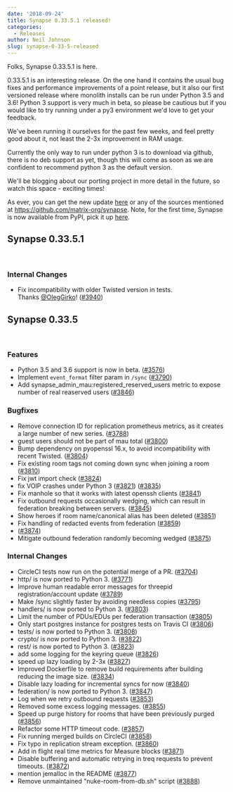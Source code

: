 ```yaml
---
date: '2018-09-24'
title: Synapse 0.33.5.1 released!
categories:
  - Releases
author: Neil Johnson
slug: synapse-0-33-5-released
---
```


Folks, Synapse 0.33.5.1 is here.

0.33.5.1 is an interesting release. On the one hand it contains the usual bug fixes and performance improvements of a point release, but it also our first versioned release where monolith installs can be run under Python 3.5 and 3.6! Python 3 support is very much in beta, so please be cautious but if you would like to try running under a py3 environment we'd love to get your feedback.

We've been running it ourselves for the past few weeks, and feel pretty good about it, not least the 2-3x improvement in RAM usage.

Currently the only way to run under python 3 is to download via github, there is no deb support as yet, though this will come as soon as we are confident to recommend python 3 as the default version.

We'll be blogging about our porting project in more detail in the future, so watch this space - exciting times!

As ever, you can get the new update <a href="https://github.com/matrix-org/synapse/releases/tag/v0.33.5.1">here</a> or any of the sources mentioned at <a href="https://github.com/matrix-org/synapse">https://github.com/matrix-org/synapse</a>. Note, for the first time, Synapse is now available from PyPI, pick it up <a href="https://pypi.org/project/matrix-synapse/">here</a>.
<h3></h3>
<h2>Synapse 0.33.5.1</h2>
&nbsp;
<h3>Internal Changes</h3>
<ul>
 	<li>Fix incompatibility with older Twisted version in tests. Thanks <a class="user-mention" href="https://github.com/OlegGirko" data-hovercard-user-id="6013515" data-octo-click="hovercard-link-click" data-octo-dimensions="link_type:self" aria-describedby="hovercard-aria-description">@OlegGirko</a>! (<a href="https://github.com/matrix-org/synapse/issues/3940">#3940</a>)</li>
</ul>
<h2>Synapse 0.33.5</h2>
&nbsp;
<h3>Features</h3>
<ul>
 	<li>Python 3.5 and 3.6 support is now in beta. (<a href="https://github.com/matrix-org/synapse/issues/3576">#3576</a>)</li>
 	<li>Implement <code>event_format</code> filter param in <code>/sync</code> (<a href="https://github.com/matrix-org/synapse/issues/3790">#3790</a>)</li>
 	<li>Add synapse_admin_mau:registered_reserved_users metric to expose number of real reaserved users (<a href="https://github.com/matrix-org/synapse/issues/3846">#3846</a>)</li>
</ul>
<h3>Bugfixes</h3>
<ul>
 	<li>Remove connection ID for replication prometheus metrics, as it creates a large number of new series. (<a href="https://github.com/matrix-org/synapse/issues/3788">#3788</a>)</li>
 	<li>guest users should not be part of mau total (<a href="https://github.com/matrix-org/synapse/issues/3800">#3800</a>)</li>
 	<li>Bump dependency on pyopenssl 16.x, to avoid incompatibility with recent Twisted. (<a href="https://github.com/matrix-org/synapse/issues/3804">#3804</a>)</li>
 	<li>Fix existing room tags not coming down sync when joining a room (<a href="https://github.com/matrix-org/synapse/issues/3810">#3810</a>)</li>
 	<li>Fix jwt import check (<a href="https://github.com/matrix-org/synapse/issues/3824">#3824</a>)</li>
 	<li>fix VOIP crashes under Python 3 (<a class="issue-link js-issue-link" href="https://github.com/matrix-org/synapse/issues/3821" data-error-text="Failed to load issue title" data-id="358016305" data-permission-text="Issue title is private" data-url="https://github.com/matrix-org/synapse/issues/3821">#3821</a>) (<a href="https://github.com/matrix-org/synapse/issues/3835">#3835</a>)</li>
 	<li>Fix manhole so that it works with latest openssh clients (<a href="https://github.com/matrix-org/synapse/issues/3841">#3841</a>)</li>
 	<li>Fix outbound requests occasionally wedging, which can result in federation breaking between servers. (<a href="https://github.com/matrix-org/synapse/issues/3845">#3845</a>)</li>
 	<li>Show heroes if room name/canonical alias has been deleted (<a href="https://github.com/matrix-org/synapse/issues/3851">#3851</a>)</li>
 	<li>Fix handling of redacted events from federation (<a href="https://github.com/matrix-org/synapse/issues/3859">#3859</a>)</li>
 	<li>(<a href="https://github.com/matrix-org/synapse/issues/3874">#3874</a>)</li>
 	<li>Mitigate outbound federation randomly becoming wedged (<a href="https://github.com/matrix-org/synapse/issues/3875">#3875</a>)</li>
</ul>
<h3>Internal Changes</h3>
<ul>
 	<li>CircleCI tests now run on the potential merge of a PR. (<a href="https://github.com/matrix-org/synapse/issues/3704">#3704</a>)</li>
 	<li>http/ is now ported to Python 3. (<a href="https://github.com/matrix-org/synapse/issues/3771">#3771</a>)</li>
 	<li>Improve human readable error messages for threepid registration/account update (<a href="https://github.com/matrix-org/synapse/issues/3789">#3789</a>)</li>
 	<li>Make /sync slightly faster by avoiding needless copies (<a href="https://github.com/matrix-org/synapse/issues/3795">#3795</a>)</li>
 	<li>handlers/ is now ported to Python 3. (<a href="https://github.com/matrix-org/synapse/issues/3803">#3803</a>)</li>
 	<li>Limit the number of PDUs/EDUs per federation transaction (<a href="https://github.com/matrix-org/synapse/issues/3805">#3805</a>)</li>
 	<li>Only start postgres instance for postgres tests on Travis CI (<a href="https://github.com/matrix-org/synapse/issues/3806">#3806</a>)</li>
 	<li>tests/ is now ported to Python 3. (<a href="https://github.com/matrix-org/synapse/issues/3808">#3808</a>)</li>
 	<li>crypto/ is now ported to Python 3. (<a href="https://github.com/matrix-org/synapse/issues/3822">#3822</a>)</li>
 	<li>rest/ is now ported to Python 3. (<a href="https://github.com/matrix-org/synapse/issues/3823">#3823</a>)</li>
 	<li>add some logging for the keyring queue (<a href="https://github.com/matrix-org/synapse/issues/3826">#3826</a>)</li>
 	<li>speed up lazy loading by 2-3x (<a href="https://github.com/matrix-org/synapse/issues/3827">#3827</a>)</li>
 	<li>Improved Dockerfile to remove build requirements after building reducing the image size. (<a href="https://github.com/matrix-org/synapse/issues/3834">#3834</a>)</li>
 	<li>Disable lazy loading for incremental syncs for now (<a href="https://github.com/matrix-org/synapse/issues/3840">#3840</a>)</li>
 	<li>federation/ is now ported to Python 3. (<a href="https://github.com/matrix-org/synapse/issues/3847">#3847</a>)</li>
 	<li>Log when we retry outbound requests (<a href="https://github.com/matrix-org/synapse/issues/3853">#3853</a>)</li>
 	<li>Removed some excess logging messages. (<a href="https://github.com/matrix-org/synapse/issues/3855">#3855</a>)</li>
 	<li>Speed up purge history for rooms that have been previously purged (<a href="https://github.com/matrix-org/synapse/issues/3856">#3856</a>)</li>
 	<li>Refactor some HTTP timeout code. (<a href="https://github.com/matrix-org/synapse/issues/3857">#3857</a>)</li>
 	<li>Fix running merged builds on CircleCI (<a href="https://github.com/matrix-org/synapse/issues/3858">#3858</a>)</li>
 	<li>Fix typo in replication stream exception. (<a href="https://github.com/matrix-org/synapse/issues/3860">#3860</a>)</li>
 	<li>Add in flight real time metrics for Measure blocks (<a href="https://github.com/matrix-org/synapse/issues/3871">#3871</a>)</li>
 	<li>Disable buffering and automatic retrying in treq requests to prevent timeouts. (<a href="https://github.com/matrix-org/synapse/issues/3872">#3872</a>)</li>
 	<li>mention jemalloc in the README (<a href="https://github.com/matrix-org/synapse/issues/3877">#3877</a>)</li>
 	<li>Remove unmaintained "nuke-room-from-db.sh" script (<a href="https://github.com/matrix-org/synapse/issues/3888">#3888</a>)</li>
</ul>